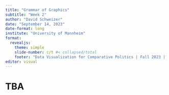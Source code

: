```yaml
---
title: "Grammar of Graphics"
subtitle: "Week 2"
author: "David Schweizer"
date: "September 14, 2023"
date-format: long
institute: "University of Mannheim"
format: 
  revealjs:
    theme: simple
    slide-number: c/t #< collapsed/total
    footer: "Data Visualization for Comparative Politics | Fall 2023 | University of Mannheim"
editor: visual
---
```


# TBA

# 
